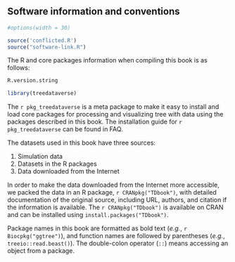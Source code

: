 
## Software information and conventions {-}

```r
#options(width = 30)

source('conflicted.R')
source("software-link.R")
```

The R and core packages information when compiling this book is as follows:

```r
R.version.string

library(treedataverse)
```

The `r pkg_treedataverse` is a meta package to make it easy to install and load core packages for processing and visualizing tree with data using the packages described in this book. The installation guide for `r pkg_treedataverse` can be found in FAQ. 

The datasets used in this book have three sources:

1. Simulation data
2. Datasets in the R packages
3. Data downloaded from the Internet

In order to make the data downloaded from the Internet more accessible, we packed the data in an R package, `r CRANpkg("TDbook")`, with detailed documentation of the original source, including URL, authors, and citation if the information is available. The `r CRANpkg("TDbook")` is available on CRAN and can be installed using `install.packages("TDbook")`. 


Package names in this book are formatted as bold text (*e.g.*, `r Biocpkg("ggtree")`), and function names are followed by parentheses (*e.g.*, `treeio::read.beast()`). The double-colon operator (`::`) means accessing an object from a package. 

